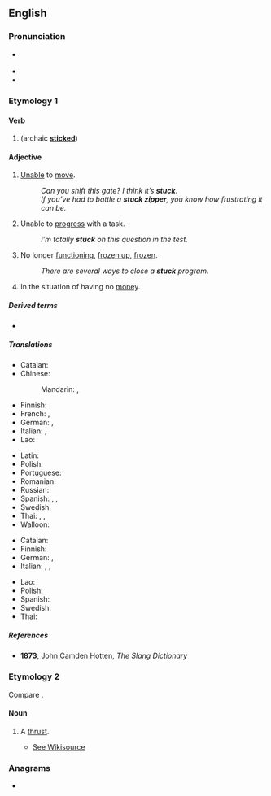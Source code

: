 {{also|Stuck|Stück}}
==English==

===Pronunciation===
* {{a|UK|US}} {{IPA|en|/ˈstʌk/}}
* {{audio|en|en-us-stuck.ogg|Audio (US)}}
* {{rhymes|en|ʌk|s=1}}

===Etymology 1===

====Verb====
{{head|en|verb form}}

# {{en-past of|stick}} (archaic '''[[sticked]]''')

====Adjective====
{{en-adj}}

# [[unable|Unable]] to [[move]].
#: ''Can you shift this gate? I think it’s '''stuck'''.''
#: ''If you’ve had to battle a '''stuck zipper''', you know how frustrating it can be.''
# Unable to [[progress]] with a task.
#: ''I’m totally '''stuck''' on this question in the test.''
# No longer [[functioning]], [[frozen up]], [[frozen]].
#: ''There are several ways to close a '''stuck''' program.''
# {{lb|en|slang|archaic}} In the situation of having no [[money]]. <!-- John Camden Hotten's ''Slang Dictionary'' (1873) -->

=====Derived terms=====
* {{l|en|stuck on}}

=====Translations=====
{{trans-top|trapped and unable to move}}
* Catalan: {{t|ca|encallat}}
* Chinese:
*: Mandarin: {{t+|cmn|卡住|tr=kǎzhù|sc=Hani}}, {{t+|cmn|卡|tr=kǎ|sc=Hani}}
* Finnish: {{t+|fi|jumissa}}
* French: {{t+|fr|bloqué}}, {{t+|fr|coincé}}
* German: {{t+|de|eingeklemmt}}, {{t+|de|festgeklemmt}}
* Italian: {{t+|it|intrappolato}}, {{t+|it|bloccato}}
* Lao: {{t-needed|lo}}
{{trans-mid}}
* Latin: {{t|la|fīxus}}
* Polish: {{t|pl|zaklinowany}}
* Portuguese: {{t+|pt|preso}}
* Romanian: {{t+|ro|înțepenit}}
* Russian: {{t+|ru|застря́вший}}
* Spanish: {{t+|es|atascado}}, {{t+|es|atrapado}}, {{t+|es|pegado}}
* Swedish: {{t+|sv|fast}}
* Thai: {{t+|th|ค้าง}}, {{t+|th|ติด}}, {{t+|th|คา}}
* Walloon: {{t+|wa|astok}}
{{trans-bottom}}

{{trans-top|unable to progress}}
* Catalan: {{t|ca|encallat}}
* Finnish: {{t+|fi|jumissa}}
* German: {{t+|de|festgefahren}}, {{t+|de|festgesetzt}}
* Italian: {{t+|it|ostruito}}, {{t+|it|bloccato}}, {{t+|it|inceppato}}
{{trans-mid}}
* Lao: {{t-needed|lo}}
* Polish: {{t+|pl|utknąć|pf}} {{qualifier|verb}}
* Spanish: {{t+|es|atascado}}
* Swedish: {{t+|sv|fast}}
* Thai: {{t+|th|ค้าง}}
{{trans-bottom}}

=====References=====
* {{sense|having no money}} '''1873''', John Camden Hotten, ''The Slang Dictionary''

===Etymology 2===
Compare {{m|en|stoccado}}.

====Noun====
{{en-noun}}

# {{lb|en|obsolete}} A [[thrust]].
#* {{RQ:Shakespeare Hamlet|IV|vii|line=160|text=If he by chance escape your venomed '''stuck''', / Our purpose may hold there.}}[[s: The Tragedy of Hamlet, Prince of Denmark/Act 4#Scene 7. Another room in the castle|See Wikisource]]

{{Webster 1913}}

===Anagrams===
* {{anagrams|en|a=ckstu|suckt|tucks}}